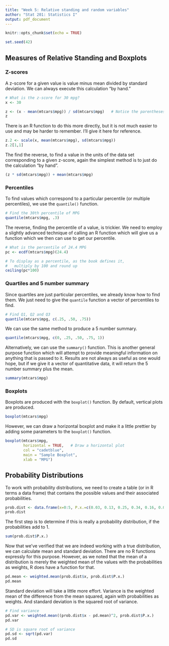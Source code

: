 ```yaml
---
title: "Week 5: Relative standing and random variables"
author: "Stat 201: Statistics I"
output: pdf_document
---
```


```r
knitr::opts_chunk$set(echo = TRUE)

set.seed(42)
```

## Measures of Relative Standing and Boxplots

### Z-scores

A z-score for a given value is value minus mean divided by standard deviation. We can always execute this calculation "by hand." 
\smallskip
```r
# What is the z-score for 30 mpg?
x <- 30

z <- (x - mean(mtcars$mpg)) / sd(mtcars$mpg)   # Notice the parentheses
z
```

There is an R function to do this more directly, but it is not much easier to use and may be harder to remember. I'll give it here for reference.
\smallskip
```r
z.2 <- scale(x, mean(mtcars$mpg), sd(mtcars$mpg))
z.2[1,1]
```

The find the reverse, to find a value in the units of the data set corresponding to a given z-score, again the simplest method is to just do the calculation "by hand".
\smallskip
```r
(z * sd(mtcars$mpg)) + mean(mtcars$mpg)
```

### Percentiles

To find values which correspond to a particular percentile (or multiple percentiles), we use the `quantile()` function.
\smallskip
```r
# Find the 30th percentile of MPG
quantile(mtcars$mpg, .3)
```

The reverse, finding the percentile of a value, is trickier. We need to employ a slightly advanced technique of calling an R function which will give us a function which we then can use to get our percentile. 
\smallskip
```r
# What is the percentile of 24.4 MPG
pc <- ecdf(mtcars$mpg)(24.4)

# To display as a percentile, as the book defines it,
#   multiply by 100 and round up
ceiling(pc*100)
```

### Quartiles and 5 number summary

Since quartiles are just particular percentiles, we already know how to find them. We just need to give the `quantile` function a vector of percentiles to find.
\smallskip
```r
# Find Q1, Q2 and Q3
quantile(mtcars$mpg, c(.25, .50, .75))
```

We can use the same method to produce a 5 number summary.
\smallskip
```r
quantile(mtcars$mpg, c(0, .25, .50, .75, 1))
```

Alternatively, we can use the `summary()` function. This is another general purpose function which will attempt to provide meaningful information on anything that is passed to it. Results are not always as useful as one would hope, but if we give it a vector of quantitative data, it will return the 5 number summary plus the mean.
\smallskip
```r
summary(mtcars$mpg)
```

### Boxplots

Boxplots are produced with the `boxplot()` function. By default, vertical plots are produced.
\smallskip
```r
boxplot(mtcars$mpg)
```

However, we can draw a horizontal boxplot and make it a little prettier by adding some parameters to the `boxplot()` function.
\smallskip
```r
boxplot(mtcars$mpg, 
        horizontal = TRUE,   # Draw a horizontal plot
        col = "cadetblue",
        main = "Sample Boxplot",
        xlab = "MPG")
```


## Probability Distributions

To work with probability distributions, we need to create a table (or in R terms a data frame) that contains the possible values and their associated probabilities.
\smallskip
```r
prob.dist <- data.frame(x=0:5, P.x.=c(0.03, 0.13, 0.25, 0.34, 0.16, 0.09))
prob.dist
```

The first step is to determine if this is really a probability distribution, if the probabilities add to 1.
\smallskip
```r
sum(prob.dist$P.x.)
```

Now that we've verified that we are indeed working with a true distribution, we can calculate mean and standard deviation. There are no R functions expressly for this purpose. However, as we noted that the mean of a distribution is merely the weighted mean of the values with the probabilities as weights, R does have a function for that.
\smallskip
```r
pd.mean <- weighted.mean(prob.dist$x, prob.dist$P.x.)
pd.mean
```

Standard deviation will take a little more effort. Variance is the weighted mean of the difference from the mean squared, again with probabilities as weights. And standard deviation is the squared root of variance.
```r
# Find variance
pd.var <- weighted.mean((prob.dist$x - pd.mean)^2, prob.dist$P.x.)
pd.var

# SD is square root of variance
pd.sd <- sqrt(pd.var)
pd.sd
```
